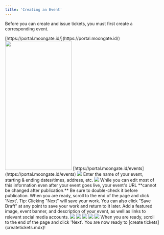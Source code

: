 ```yaml
---
title: 'Creating an Event'
---
```


Before you can create and issue tickets, you must first create a corresponding event. 

<Steps>
  <Step title="Sign into the Moongate Merchant Portal">
    [https://portal.moongate.id/](https://portal.moongate.id/)
  </Step>
  <Step title="Navigate to the 'Event' Tab">
    <img width="218" height="422" src="/images/creating campaign/ticketing/creating an event/Event Sidebar Location.png"/>
    [https://portal.moongate.id/events](https://portal.moongate.id/events)
  </Step>
  <Step title="Click 'Create'">
    <img src="/images/creating campaign/ticketing/creating an event/Create Event Button Location.png"/>
  </Step>
  <Step title="Add basic information for your event">
    Enter the name of your event, starting & ending dates/times, address, etc.
    <img src="/images/creating campaign/ticketing/creating an event/Fill Event Basic Info.png"/>
    <Warning>
        While you can edit most of this information even after your event goes live,
        your event's URL **cannot be changed after publication.** Be sure to double-check it
        before publication.
    </Warning>
    When you are ready, scroll to the end of the page and click 'Next'.
    <Tip>
        Tip: Clicking "Next" will save your work. You can also click "Save Draft" at any point
        to save your work and return to it later.  
    </Tip>
  </Step>
  <Step title="Fill out the details of your event">
    Add a featured image, event banner, and description of your event, as well as links to relevant social media accounts.
    <img src="/images/creating campaign/ticketing/creating an event/Fill Event Details.png"/>
    <Tabs>
        <Tab title="Featured Image">
            <img src="/images/creating campaign/ticketing/creating an event/Featured Image Location.png"/>
        </Tab>
        <Tab title="Event Banner">
            <img src="/images/creating campaign/ticketing/creating an event/Event Banner Location.png"/>
        </Tab>
        <Tab title="Event Description">
            <img src="/images/creating campaign/ticketing/creating an event/Event Description Location.png"/>
        </Tab>
        <Tab title="Socials/Website Links">
            <img src="/images/creating campaign/ticketing/creating an event/Socials Location.png"/>
        </Tab>
    </Tabs>
        When you are ready, scroll to the end of the page and click 'Next'. You are now ready to [create tickets](createtickets.mdx)!
  </Step>
</Steps>